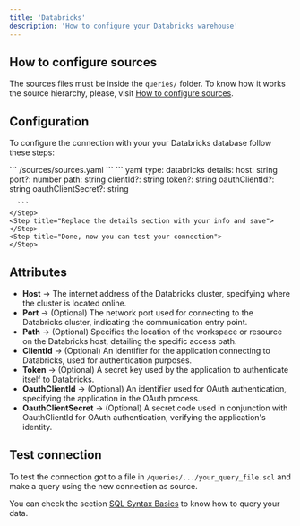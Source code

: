 ```yaml
---
title: 'Databricks'
description: 'How to configure your Databricks warehouse'
---
```


## How to configure sources

The sources files must be inside the `queries/` folder. 
<Note>To know how it works the source hierarchy, please, visit [How to configure sources](../sources/how-to-configure-sources).</Note>

## Configuration

To configure the connection with your your Databricks database follow these steps:

<Steps>
    <Step title="Go to the sources file in your Latitude project">
        ```
            /sources/sources.yaml
        ```
    </Step>
    <Step title="Add the following code for your Databricks connection">
      ``` yaml
      type: databricks
          details:
            host: string
            port?: number
            path: string
            clientId?: string
            token?: string
            oauthClientId?: string
            oauthClientSecret?: string

      ```
    </Step>
    <Step title="Replace the details section with your info and save">
    </Step>
    <Step title="Done, now you can test your connection">
    </Step>
</Steps>

## Attributes

- **Host** → The internet address of the Databricks cluster, specifying where the cluster is located online.
- **Port** → (Optional) The network port used for connecting to the Databricks cluster, indicating the communication entry point.
- **Path** → (Optional) Specifies the location of the workspace or resource on the Databricks host, detailing the specific access path.
- **ClientId** → (Optional) An identifier for the application connecting to Databricks, used for authentication purposes.
- **Token** → (Optional) A secret key used by the application to authenticate itself to Databricks.
- **OauthClientId** → (Optional) An identifier used for OAuth authentication, specifying the application in the OAuth process.
- **OauthClientSecret** → (Optional) A secret code used in conjunction with OauthClientId for OAuth authentication, verifying the application's identity.

## Test connection

To test the connection got to a file in `/queries/.../your_query_file.sql` and make a query using the new connection as source.

You can check the section [SQL Syntax Basics](../queries/basics/sql-syntax-basics) to know how to query your data. 